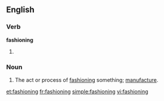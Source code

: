 ==English==

===Verb===
'''fashioning'''

# {{present participle of|fashion}}

===Noun===
{{en-noun}}

# The act or process of [[fashion]]ing something; [[manufacture]].

[[et:fashioning]]
[[fr:fashioning]]
[[simple:fashioning]]
[[vi:fashioning]]